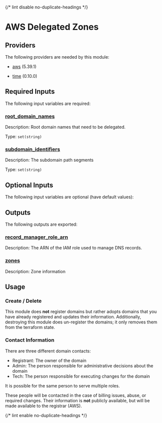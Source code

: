 
{/* lint disable no-duplicate-headings */}

# AWS Delegated Zones
<ModuleHeader name="aws_delegated_zones" sourceHref="https://github.com/Panfactum/stack/tree/__PANFACTUM_VERSION_MAIN__/packages/infrastructure/aws_delegated_zones" status="stable" type="direct"/>

## Providers

The following providers are needed by this module:

-  [aws](https://registry.terraform.io/providers/hashicorp/aws/5.39.1/docs) (5.39.1)

-  [time](https://registry.terraform.io/providers/hashicorp/time/0.10.0/docs) (0.10.0)

## Required Inputs

The following input variables are required:

### <a name="input_root_domain_names"></a> [root\_domain\_names](#input\_root\_domain\_names)

Description: Root domain names that need to be delegated.

Type: `set(string)`

### <a name="input_subdomain_identifiers"></a> [subdomain\_identifiers](#input\_subdomain\_identifiers)

Description: The subdomain path segments

Type: `set(string)`

## Optional Inputs

The following input variables are optional (have default values):









## Outputs

The following outputs are exported:

### <a name="output_record_manager_role_arn"></a> [record\_manager\_role\_arn](#output\_record\_manager\_role\_arn)

Description: The ARN of the IAM role used to manage DNS records.

### <a name="output_zones"></a> [zones](#output\_zones)

Description: Zone information

## Usage

### Create / Delete

This module does **not** register domains but rather adopts domains
that you have already registered and updates their information.
Additionally, destroying this module does un-register the domains;
it only removes them from the terraform state.

### Contact Information

There are three different domain contacts:

- Registrant: The owner of the domain
- Admin: The person responsible for administrative decisions about the domain
- Tech: The person responsible for executing changes for the domain

It is possible for the same person to serve multiple roles.

These people will be contacted in the case of billing issues, abuse, or required
changes. Their information is **not** publicly available, but will be made
available to the registrar (AWS).

{/* lint enable no-duplicate-headings */}
